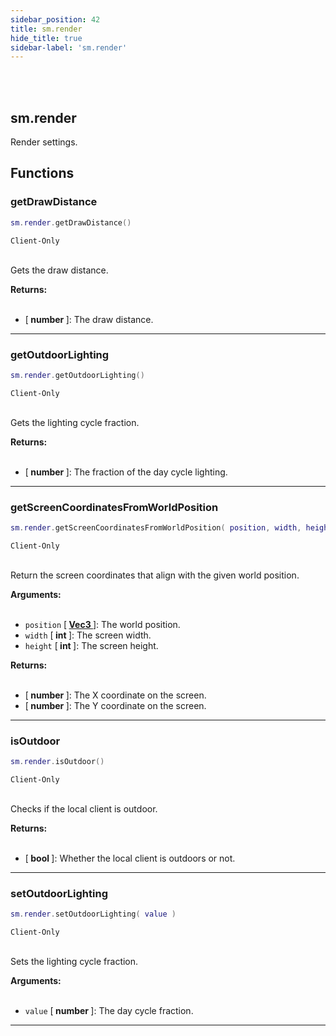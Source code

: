 ```yaml
---
sidebar_position: 42
title: sm.render
hide_title: true
sidebar-label: 'sm.render'
---
```


<br></br>

## sm.render

Render settings.

## Functions

### getDrawDistance

```lua
sm.render.getDrawDistance()
```
<code>Client-Only</code> <br></br>

Gets the draw distance.

<strong>Returns:</strong> <br></br>

- [<strong> number </strong>]: The draw distance.

---

### getOutdoorLighting

```lua
sm.render.getOutdoorLighting()
```
<code>Client-Only</code> <br></br>

Gets the lighting cycle fraction.

<strong>Returns:</strong> <br></br>

- [<strong> number </strong>]: The fraction of the day cycle lighting.

---

### getScreenCoordinatesFromWorldPosition

```lua
sm.render.getScreenCoordinatesFromWorldPosition( position, width, height )
```
<code>Client-Only</code> <br></br>

Return the screen coordinates that align with the given world position.

<strong>Arguments:</strong> <br></br>

- <code>position</code> [<strong> <a href="/docs/game_script_env/userdata/Vec3"> Vec3 </a> </strong>]: The world position.
- <code>width</code> [<strong> int </strong>]: The screen width.
- <code>height</code> [<strong> int </strong>]: The screen height.

<strong>Returns:</strong> <br></br>

- [<strong> number </strong>]: The X coordinate on the screen.
- [<strong> number </strong>]: The Y coordinate on the screen.

---

### isOutdoor

```lua
sm.render.isOutdoor()
```
<code>Client-Only</code> <br></br>

Checks if the local client is outdoor.

<strong>Returns:</strong> <br></br>

- [<strong> bool </strong>]: Whether the local client is outdoors or not.

---

### setOutdoorLighting

```lua
sm.render.setOutdoorLighting( value )
```
<code>Client-Only</code> <br></br>

Sets the lighting cycle fraction.

<strong>Arguments:</strong> <br></br>

- <code>value</code> [<strong> number </strong>]: The day cycle fraction.

---


